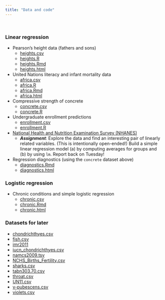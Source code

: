 ```yaml
---
title: "Data and code"
---
```


<br>

### Linear regression

- Pearson's height data (fathers and sons)
  - [heights.csv](data_code/heights.csv)
  - [heights.R](data_code/heights.R)
  - [heights.Rmd](data_code/heights.Rmd)
  - [heights.html](data_code/heights.html)
- United Nations literacy and infant mortality data
  - [africa.csv](data_code/africa.csv)
  - [africa.R](data_code/africa.R)
  - [africa.Rmd](data_code/africa.Rmd)
  - [africa.html](data_code/africa.html)
- Compressive strength of concrete
  - [concrete.csv](data_code/concrete.csv)
  - [concrete.R](data_code/concrete.R)
- Undergraduate enrollment predictions
  - [enrollment.csv](data_code/enrollment.csv)
  - [enrollment.R](data_code/enrollment.R)
- [National Health and Nutrition Examination Survey (NHANES)](https://www.cdc.gov/nchs/nhanes/index.htm)
  - ***Assignment***: Explore the data and find an interesting pair of linearly related variables. (This is intentionally open-ended!) Build a simple linear regression model (a) by computing averages for groups and (b) by using `lm`. Report back on Tuesday!
- Regression diagnostics (using the `concrete` dataset above)
  - [diagnostics.Rmd](data_code/diagnostics.Rmd)
  - [diagnostics.html](data_code/diagnostics.html)
  
### Logistic regression

- Chronic conditions and simple logistic regression
  - [chronic.csv](data_code/chronic.csv)
  - [chronic.Rmd](data_code/chronic.Rmd)
  - [chronic.html](data_code/chronic.html)

### Datasets for later

- [chondrichthyes.csv](data_code/chondrichthyes.csv)
- [fish.csv](data_code/fish.csv)
- [imr2011](data_code/imr2011.csv)
- [iucn_chondrichthyes.csv](data_code/iucn_chondrichthyes.csv)
- [namcs2009.tsv](data_code/namcs2009.tsv)
- [NCHS_Births_Fertility.csv](data_code/NCHS_Births_Fertility.csv)
- [sharks.csv](data_code/sharks.csv)
- [tabn303.70.csv](data_code/tabn303.70.csv)
- [throat.csv](data_code/throat.csv)
- [UN11.csv](data_code/UN11.csv)
- [v-pubescens.csv](data_code/v-pubescens.csv)
- [violets.csv](data_code/violets.csv)
